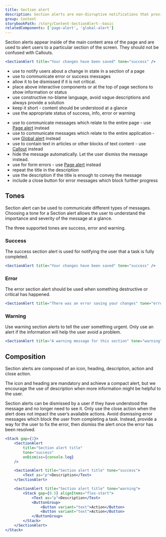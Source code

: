 ```yaml
---
title: Section alert
description: Section alerts are non-disruptive notifications that provide information and messages about a state change in a section of a page.
group: Content
storybookPath: /story/Content-SectionAlert--basic
relatedComponents: ['page-alert', 'global-alert']
---
```


Section alerts appear inside of the main content area of the page and are used to alert users to a particular section of the screen. They should not be confused with Callouts.

```jsx live
<SectionAlert title="Your changes have been saved" tone="success" />
```

<DoHeading />

- use to notify users about a change in state in a section of a
  page
- use to communicate error or success messages
- allow it to be dismissed if it is not critical.
- place above interactive components or at the top of page sections to show information or status
- use constructive no-blame language, avoid vague descriptions and always provide a solution
- keep it short - content should be understood at a glance
- use the appropriate status of success, info, error or warning

<DontHeading />

- use to communicate messages which relate to the entire page - use [Page alert](/components/page-alert) instead
- use to communicate messages which relate to the entire application - use [Global alert](/components/global-alert) instead
- use to contain text in articles or other blocks of text content - use [Callout](/components/callout) instead
- hide the message automatically. Let the user dismiss the message instead.
- use for form errors - use [Page alert](/components/page-alert) instead
- repeat the title in the description
- use the description if the title is enough to convey the message
- include a close button for error messages which block further progress

## Tones

Section alert can be used to communicate different types of messages. Choosing a tone for a Section alert allows the user to understand the importance and severity of the message at a glance.

The three supported tones are success, error and warning.

### Success

The success section alert is used for notifying the user that a task is fully completed.

```jsx live
<SectionAlert title="Your changes have been saved" tone="success" />
```

### Error

The error section alert should be used when something destructive or critical has happened.

```jsx live
<SectionAlert title="There was an error saving your changes" tone="error" />
```

### Warning

Use warning section alerts to tell the user something urgent. Only use an alert if the information will help the user avoid a problem.

```jsx live
<SectionAlert title="A warning message for this section" tone="warning" />
```

## Composition

Section alerts are composed of an icon, heading, description, action and close action.

The icon and heading are mandatory and achieve a compact alert, but we encourage the use of description when more information might be helpful to the user.

Section alerts can be dismissed by a user if they have understood the message and no longer need to see it. Only use the close action when the alert does not impact the user’s available actions.
Avoid dismissing error messages which block the user from completing a task. Instead, provide a way for the user to fix the error, then dismiss the alert once the error has been resolved.

```jsx live
<Stack gap={1}>
	<SectionAlert
		title="Section alert title"
		tone="success"
		onDismiss={console.log}
	/>

	<SectionAlert title="Section alert title" tone="success">
		<Text as="p">Description</Text>
	</SectionAlert>

	<SectionAlert title="Section alert title" tone="warning">
		<Stack gap={0.5} alignItems="flex-start">
			<Text as="p">Description</Text>
			<ButtonGroup>
				<Button variant="text">Action</Button>
				<Button variant="text">Action</Button>
			</ButtonGroup>
		</Stack>
	</SectionAlert>
</Stack>
```
